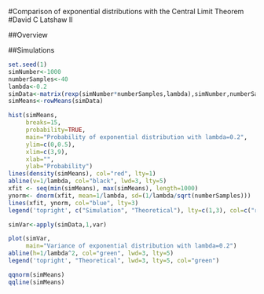 #Comparison of exponential distributions with the Central Limit Theorem
#David C Latshaw II

##Overview  


##Simulations

```r
set.seed(1)
simNumber<-1000
numberSamples<-40
lambda<-0.2
simData<-matrix(rexp(simNumber*numberSamples,lambda),simNumber,numberSamples)
simMeans<-rowMeans(simData)
```  

```r
hist(simMeans, 
     breaks=15,
     probability=TRUE,
     main="Probability of exponential distribution with lambda=0.2",
     ylim=c(0,0.5),
     xlim=c(3,9),
     xlab="",
     ylab="Probability")
lines(density(simMeans), col="red", lty=1)
abline(v=1/lambda, col="black", lwd=3, lty=5)
xfit <- seq(min(simMeans), max(simMeans), length=1000)
ynorm<- dnorm(xfit, mean=1/lambda, sd=(1/lambda/sqrt(numberSamples)))
lines(xfit, ynorm, col="blue", lty=3)
legend('topright', c("Simulation", "Theoretical"), lty=c(1,3), col=c("red", "blue"))
``` 

```r
simVar<-apply(simData,1,var)
``` 

```r
plot(simVar, 
     main="Variance of exponential distribution with lambda=0.2")
abline(h=1/lambda^2, col="green", lwd=3, lty=5)
legend('topright', "Theoretical", lwd=3, lty=5, col="green")
``` 

```r
qqnorm(simMeans)
qqline(simMeans)
``` 